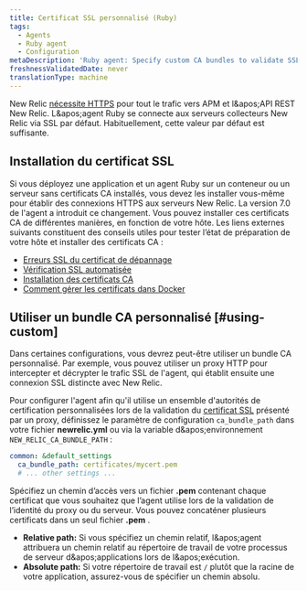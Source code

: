 ```yaml
---
title: Certificat SSL personnalisé (Ruby)
tags:
  - Agents
  - Ruby agent
  - Configuration
metaDescription: 'Ruby agent: Specify custom CA bundles to validate SSL communication via a proxy server.'
freshnessValidatedDate: never
translationType: machine
---
```


New Relic [nécessite HTTPS](/docs/apis/rest-api-v2/troubleshooting/301-response-rest-api-calls) pour tout le trafic vers APM et l&amp;apos;API REST New Relic. L&amp;apos;agent Ruby se connecte aux serveurs collecteurs New Relic via SSL par défaut. Habituellement, cette valeur par défaut est suffisante.

## Installation du certificat SSL

Si vous déployez une application et un agent Ruby sur un conteneur ou un serveur sans certificats CA installés, vous devez les installer vous-même pour établir des connexions HTTPS aux serveurs New Relic. La version 7.0 de l'agent a introduit ce changement. Vous pouvez installer ces certificats CA de différentes manières, en fonction de votre hôte. Les liens externes suivants constituent des conseils utiles pour tester l’état de préparation de votre hôte et installer des certificats CA :

* [Erreurs SSL du certificat de dépannage](https://bundler.io/v2.0/guides/rubygems_tls_ssl_troubleshooting_guide.html#troubleshooting-certificate-errors)
* [Vérification SSL automatisée](https://bundler.io/v2.0/guides/rubygems_tls_ssl_troubleshooting_guide.html#automated-ssl-check)
* [Installation des certificats CA](https://superuser.com/questions/437330/how-do-you-add-a-certificate-authority-ca-to-ubuntu/719047#719047)
* [Comment gérer les certificats dans Docker](https://serverfault.com/questions/975775/how-to-handle-certificates-in-dockerfile)

## Utiliser un bundle CA personnalisé [#using-custom]

Dans certaines configurations, vous devrez peut-être utiliser un bundle CA personnalisé. Par exemple, vous pouvez utiliser un proxy HTTP pour intercepter et décrypter le trafic SSL de l'agent, qui établit ensuite une connexion SSL distincte avec New Relic.

Pour configurer l'agent afin qu'il utilise un ensemble d'autorités de certification personnalisées lors de la validation du [certificat SSL](/docs/accounts-partnerships/education/getting-started-new-relic/glossary#ssl-certificate) présenté par un proxy, définissez le paramètre de configuration `ca_bundle_path` dans votre fichier <DNT>**newrelic.yml**</DNT> ou via la variable d&amp;apos;environnement `NEW_RELIC_CA_BUNDLE_PATH` :

```yml
common: &default_settings
  ca_bundle_path: certificates/mycert.pem
  # ... other settings ...
```

Spécifiez un chemin d’accès vers un fichier <DNT>**.pem**</DNT> contenant chaque certificat que vous souhaitez que l’agent utilise lors de la validation de l’identité du proxy ou du serveur. Vous pouvez concaténer plusieurs certificats dans un seul fichier <DNT>**.pem**</DNT> .

* <DNT>**Relative path:**</DNT> Si vous spécifiez un chemin relatif, l&amp;apos;agent attribuera un chemin relatif au répertoire de travail de votre processus de serveur d&amp;apos;applications lors de l&amp;apos;exécution.
* <DNT>**Absolute path:**</DNT> Si votre répertoire de travail est `/` plutôt que la racine de votre application, assurez-vous de spécifier un chemin absolu.